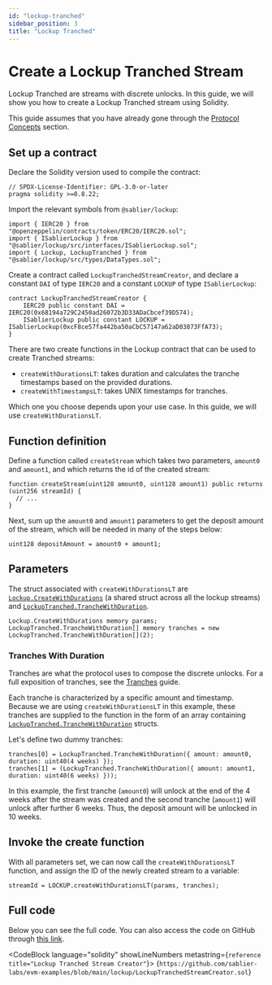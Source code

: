 ```yaml
---
id: "lockup-tranched"
sidebar_position: 3
title: "Lockup Tranched"
---
```



# Create a Lockup Tranched Stream

Lockup Tranched are streams with discrete unlocks. In this guide, we will show you how to create a Lockup Tranched
stream using Solidity.

This guide assumes that you have already gone through the [Protocol Concepts](/concepts/streaming) section.

<CautionNonProduction />

## Set up a contract

Declare the Solidity version used to compile the contract:

```solidity
// SPDX-License-Identifier: GPL-3.0-or-later
pragma solidity >=0.8.22;
```

Import the relevant symbols from `@sablier/lockup`:

```solidity
import { IERC20 } from "@openzeppelin/contracts/token/ERC20/IERC20.sol";
import { ISablierLockup } from "@sablier/lockup/src/interfaces/ISablierLockup.sol";
import { Lockup, LockupTranched } from "@sablier/lockup/src/types/DataTypes.sol";
```

Create a contract called `LockupTranchedStreamCreator`, and declare a constant `DAI` of type `IERC20` and a constant
`LOCKUP` of type `ISablierLockup`:

```solidity
contract LockupTranchedStreamCreator {
    IERC20 public constant DAI = IERC20(0x68194a729C2450ad26072b3D33ADaCbcef39D574);
    ISablierLockup public constant LOCKUP = ISablierLockup(0xcF8ce57fa442ba50aCbC57147a62aD03873FfA73);
}
```

<HardcodedDemonstration protocol="Lockup" />

There are two create functions in the Lockup contract that can be used to create Tranched streams:

- `createWithDurationsLT`: takes duration and calculates the tranche timestamps based on the provided durations.
- `createWithTimestampsLT`: takes UNIX timestamps for tranches.

Which one you choose depends upon your use case. In this guide, we will use `createWithDurationsLT`.

## Function definition

Define a function called `createStream` which takes two parameters, `amount0` and `amount1`, and which returns the id of
the created stream:

```solidity
function createStream(uint128 amount0, uint128 amount1) public returns (uint256 streamId) {
  // ...
}
```

Next, sum up the `amount0` and `amount1` parameters to get the deposit amount of the stream, which will be needed in
many of the steps below:

```solidity
uint128 depositAmount = amount0 + amount1;
```

<TokenApproval />

## Parameters

The struct associated with `createWithDurationsLT` are
[`Lockup.CreateWithDurations`](/reference/lockup/contracts/types/library.Lockup#createwithdurations) (a shared struct
across all the lockup streams) and
[`LockupTranched.TrancheWithDuration`](/reference/lockup/contracts/types/library.LockupTranched#tranchewithduration).

```solidity
Lockup.CreateWithDurations memory params;
LockupTranched.TrancheWithDuration[] memory tranches = new LockupTranched.TrancheWithDuration[](2);
```

<LockupParam />

### Tranches With Duration

Tranches are what the protocol uses to compose the discrete unlocks. For a full exposition of tranches, see the
[Tranches](/concepts/lockup/tranches) guide.

Each tranche is characterized by a specific amount and timestamp. Because we are using `createWithDurationsLT` in this
example, these tranches are supplied to the function in the form of an array containing
[`LockupTranched.TrancheWithDuration`](/reference/lockup/contracts/types/library.LockupTranched#tranchewithduration)
structs.

Let's define two dummy tranches:

```solidity
tranches[0] = LockupTranched.TrancheWithDuration({ amount: amount0, duration: uint40(4 weeks) });
tranches[1] = (LockupTranched.TrancheWithDuration({ amount: amount1, duration: uint40(6 weeks) }));
```

In this example, the first tranche (`amount0`) will unlock at the end of the 4 weeks after the stream was created and
the second tranche (`amount1`) will unlock after further 6 weeks. Thus, the deposit amount will be unlocked in 10 weeks.

## Invoke the create function

With all parameters set, we can now call the `createWithDurationsLT` function, and assign the ID of the newly created
stream to a variable:

```solidity
streamId = LOCKUP.createWithDurationsLT(params, tranches);
```

## Full code

Below you can see the full code. You can also access the code on GitHub through
[this link](https://github.com/sablier-labs/evm-examples/blob/main/lockup/LockupTranchedStreamCreator.sol).

<CodeBlock language="solidity" showLineNumbers metastring={`reference title="Lockup Tranched Stream Creator"`}>
  {`https://github.com/sablier-labs/evm-examples/blob/main/lockup/LockupTranchedStreamCreator.sol`}
</CodeBlock>
